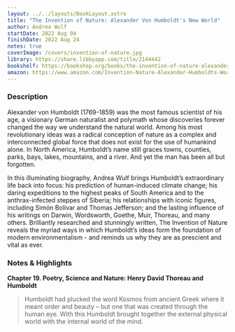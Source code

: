 ```yaml
---
layout: ../../layouts/BookLayout.astro
title: "The Invention of Nature: Alexander Von Humboldt's New World"
author: Andrea Wulf
startDate: 2022 Aug 04
finishDate: 2022 Aug 24
notes: true
coverImage: /covers/invention-of-nature.jpg
library: https://share.libbyapp.com/title/2144442
bookshelf: https://bookshop.org/books/the-invention-of-nature-alexander-von-humboldt-s-new-world-9780385350662/9780345806291
amazon: https://www.amazon.com/Invention-Nature-Alexander-Humboldts-World/dp/0345806298/
---
```


<ReadingTime
  startDate  = {frontmatter.startDate}
  finishDate = {frontmatter.finishDate}
/>

### Description
Alexander von Humboldt (1769-1859) was the most famous scientist of his age, a visionary German naturalist and polymath whose discoveries forever changed the way we understand the natural world. Among his most revolutionary ideas was a radical conception of nature as a complex and interconnected global force that does not exist for the use of humankind alone. In North America, Humboldt’s name still graces towns, counties, parks, bays, lakes, mountains, and a river. And yet the man has been all but forgotten.

In this illuminating biography, Andrea Wulf brings Humboldt’s extraordinary life back into focus: his prediction of human-induced climate change; his daring expeditions to the highest peaks of South America and to the anthrax-infected steppes of Siberia; his relationships with iconic figures, including Simón Bolívar and Thomas Jefferson; and the lasting influence of his writings on Darwin, Wordsworth, Goethe, Muir, Thoreau, and many others. Brilliantly researched and stunningly written, The Invention of Nature reveals the myriad ways in which Humboldt’s ideas form the foundation of modern environmentalism - and reminds us why they are as prescient and vital as ever.

### Notes & Highlights
**Chapter 19. Poetry, Science and Nature: Henry David Thoreau and Humboldt**
> Humboldt had plucked the word Kosmos from ancient Greek where it meant order and beauty – but one that was created through the human eye. With this Humboldt brought together the external physical world with the internal world of the mind.

<BuyBook
  library   = {frontmatter.library}
  bookshelf = {frontmatter.bookshelf}
  amazon    = {frontmatter.amazon}
/>
